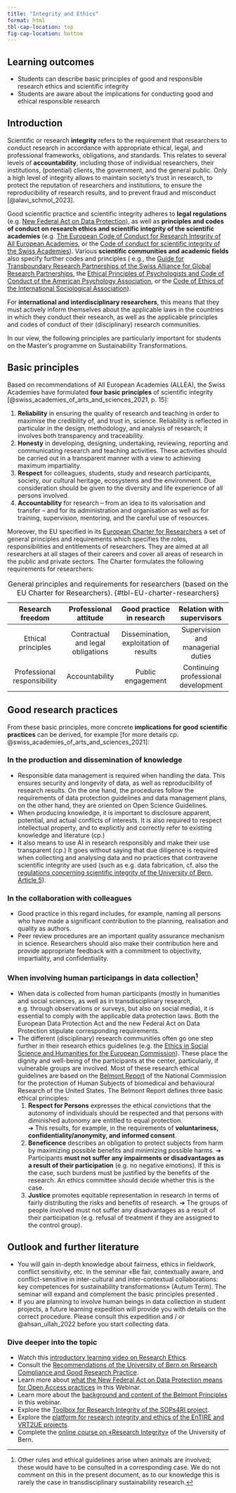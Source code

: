 ```yaml
---
title: "Integrity and Ethics"
format: html
tbl-cap-location: top
fig-cap-location: bottom
---
```


## Learning outcomes {.unnumbered}

-   Students can describe basic principles of good and responsible research ethics and scientific integrity
-   Students are aware about the implications for conducting good and ethical responsible research

## Introduction

Scientific or research **integrity** refers to the requirement that researchers to conduct research in accordance with appropriate ethical, legal, and professional frameworks, obligations, and standards. This relates to several levels of **accountability**, including those of individual researchers, their institutions, (potential) clients, the government, and the general public. Only a high level of integrity allows to maintain society’s trust in research, to protect the reputation of researchers and institutions, to ensure the reproducibility of research results, and to prevent fraud and misconduct [@alavi_schmol_2023].

Good scientific practice and scientific integrity adheres to **legal regulations** (e.g. [New Federal Act on Data Protection](https://www.kmu.admin.ch/kmu/en/home/facts-and-trends/digitization/data-protection/new-federal-act-on-data-protection-nfadp.html){target="_blank"}), as well as **principles and codes of conduct on research ethics and scientific integrity of the scientific academies** (e.g. [The European Code of Conduct for Research Integrity of All European Academies](https://www.alleageneralassembly.org/wp-content/uploads/2023/06/European-Code-of-Conduct-Revised-Edition-2023.pdf){target="_blank"}, or the [Code of conduct for scientific integrity of the Swiss Academies](https://api.swiss-academies.ch/site/assets/files/25607/kodex_layout_en_web-1.pdf){target="_blank"}). Various **scientific communities and academic fields** also specify further codes and principles ( e.g., the [Guide for Transboundary Research Partnerships of the Swiss Alliance for Global Research Partnerships](https://globalresearch.scnat.ch/en/publications/uuid/i/13beb0f7-4780-5967-a257-bd6cc3d5e424-A_Guide_for_Transboundary_Research_Partnerships_3rd_edition_-_2018){target="_blank"}, the [Ethical Principles of Psychologists and Code of Conduct of the American Psychology Association](https://www.apa.org/ethics/code){target="_blank"}, or the [Code of Ethics of the International Sociological Association](https://www.isa-sociology.org/en/about-isa/code-of-ethics){target="_blank"}).

For **international and interdisciplinary researchers**, this means that they must actively inform themselves about the applicable laws in the countries in which they conduct their research, as well as the applicable principles and codes of conduct of their (disciplinary) research communities.

In our view, the following principles are particularly important for students on the Master's programme on Sustainability Transformations.

## Basic principles

Based on recommendations of All European Academies (ALLEA), the Swiss Academies have formulated **four basic principles** of scientific integrity [@swiss_academies_of_arts_and_sciences_2021, p. 15]:

1.  **Reliability** in ensuring the quality of research and teaching in order to maximise the credibility of, and trust in, science. Reliability is reflected in particular in the design, methodology, and analysis of research; it involves both transparency and traceability.
2.  **Honesty** in developing, designing, undertaking, reviewing, reporting and communicating research and teaching activities. These activities should be carried out in a transparent manner with a view to achieving maximum impartiality.
3.  **Respect** for colleagues, students, study and research participants, society, our cultural heritage, ecosystems and the environment. Due consideration should be given to the diversity and life experience of all persons involved.
4.  **Accountability** for research – from an idea to its valorisation and transfer – and for its administration and organisation as well as for training, supervision, mentoring, and the careful use of resources.

Moreover, the EU specified in its [European Charter for Researchers](https://euraxess.ec.europa.eu/hrexcellenceaward/european-charter-researchers){target="_blank"} a set of general principles and requirements which specifies the roles, responsibilities and entitlements of researchers. They are aimed at all researchers at all stages of their careers and cover all areas of research in the public and private sectors. The Charter formulates the following requirements for researchers:

| Research freedom | Professional attitude | Good practice in research | Relation with supervisors |
|:----------------:|:----------------:|:----------------:|:----------------:|
| Ethical principles | Contractual and legal obligations | Dissemination, exploitation of results | Supervision and managerial duties |
| Professional responsibility | Accountability | Public engagement | Continuing professional development |

: General principles and requirements for researchers (based on the EU Charter for Researchers). {#tbl-EU-charter-researchers}

## Good research practices

From these basic principles, more concrete **implications for good scientific practices** can be derived, for example [for more details cp. @swiss_academies_of_arts_and_sciences_2021]:

### In the production and dissemination of knowledge {collapse="true"}

-   Responsible data management is required when handling the data. This ensures security and longevity of data, as well as reproducibility of research results. On the one hand, the procedures follow the requirements of data protection guidelines and data management plans, on the other hand, they are oriented on Open Science Guidelines.
-   When producing knowledge, it is important to disclosure apparent, potential, and actual conflicts of interests. It is also required to respect intellectual property, and to explicitly and correctly refer to existing knowledge and literature (cp.)
-   It also means to use AI in research responsibly and make their use transparent (cp.) It goes without saying that due diligence is required when collecting and analysing data and no practices that contravene scientific integrity are used (such as e.g. data fabrication, cf. also the [regulations concerning scientific integrity of the University of Bern, Article 5](https://www.unibe.ch/unibe/portal/content/e152701/e322683/e325102/e1060301/senat_rgl_scientific_integrity_ger.pdf){target="_blank"}).

### In the collaboration with colleagues {collapse="true"}

-   Good practice in this regard includes, for example, naming all persons who have made a significant contribution to the planning, realisation and quality as authors.
-   Peer review procedures are an important quality assurance mechanism in science. Researchers should also make their contribution here and provide appropriate feedback with a commitment to objectivity, impartiality, and confidentiality.

### When involving human participangs in data collection[^1] {collapse="true"}

[^1]: Other rules and ethical guidelines arise when animals are involved; these would have to be consulted in a corresponding case. We do not comment on this in the present document, as to our knowledge this is rarely the case in transdisciplinary sustainability research.

-   When data is collected from human participants (mostly in humanities and social sciences, as well as in transdisciplinary research, e.g. through observations or surveys, but also on social media), it is essential to comply with the applicable data protection laws. Both the European Data Protection Act and the new Federal Act on Data Protection stipulate corresponding requirements.
-   The different (disciplinary) research communities often go one step further in their research ethics guidelines (e.g. the [Ethics in Social Science and Humanities for the European Commission](https://ec.europa.eu/info/funding-tenders/opportunities/docs/2021-2027/horizon/guidance/ethics-in-social-science-and-humanities_he_en.pdf){target="_blank"}). These place the dignity and well-being of the participants at the center, particularly, if vulnerable groups are involved. Most of these research ethical guidelines are based on the [Belmont Report](https://www.hhs.gov/ohrp/regulations-and-policy/belmont-report/index.html){target="_blank"} of the National Commission for the protection of Human Subjects of biomedical and behavioural Research of the United States. The Belmont Report defines three basic ethical principles:
    1.  **Respect for Persons** expresses the ethical convictions that the autonomy of individuals should be respected and that persons with diminished autonomy are entitled to equal protection.\
        ➔ This results, for example, in the requirements of **voluntariness, confidentiality/anonymity, and informed consent**.
    2.  **Beneficence** describes an obligation to protect subjects from harm by maximizing possible benefits and minimizing possible harms. ➔ Participants **must not suffer any impairments or disadvantages as a result of their participation** (e.g. no negative emotions). If this is the case, such burdens must be justified by the benefits of the research. An ethics committee should decide whether this is the case.
    3.  **Justice** promotes equitable representation in research in terms of fairly distributing the risks and benefits of research. ➔ The groups of people involved must not suffer any disadvantages as a result of their participation (e.g. refusal of treatment if they are assigned to the control group).

## Outlook and further literature

-   You will gain in-depth knowledge about fairness, ethics in fieldwork, conflict sensitivity, etc. in the seminar «Be fair, contextually aware, and conflict-sensitive in inter-cultural and inter-contextual collaborations: key competences for sustainability transformations» (Autum Term). The seminar will expand and complement the basic principles presented .
-   If you are planning to involve human beings in data collection in student projects, a future learning expedition will provide you with details on the correct procedure. Please consult this expedition and / or @ahsan_ullah_2022 before you start collecting data.

::: {.callout-note collapse="true"}
### Dive deeper into the topic

-   Watch this [introductory learning video on Research Ethics](https://www.youtube.com/watch?v=mtLPd2u4DiA){target="_blank"}.
-   Consult the [Recommendations of the University of Bern on Research Compliance and Good Research Practice](https://www.unibe.ch/research/compliance_and_grp/index_eng.html){target="_blank"}.
-   Learn more about [what the New Federal Act on Data Protection means for Open Access practices](https://rec.unil.ch/permalink/v12666129a6dcphfexd5/){target="_blank"} in this Webinar.
-   Learn more about the [background and content of the Belmont Principles](https://www.youtube.com/watch?v=qv0CC6oT-7E&t=238s){target="_blank"} in this webinar.
-   Explore the [Toolbox for Research Integrity of the SOPs4RI project](https://sops4ri.eu/toolbox/){target="_blank"}.
-   Explore the [platform for research integrity and ethics of the EnTIRE and VRT2UE projects](https://embassy.science/wiki/Main_Page){target="_blank"}.
-   Complete the [online course on «Research Integrity»](https://www.unibe.ch/research/compliance_and_grp/research_integrity_online_course/index_eng.html){target="_blank"} of the University of Bern.
:::
